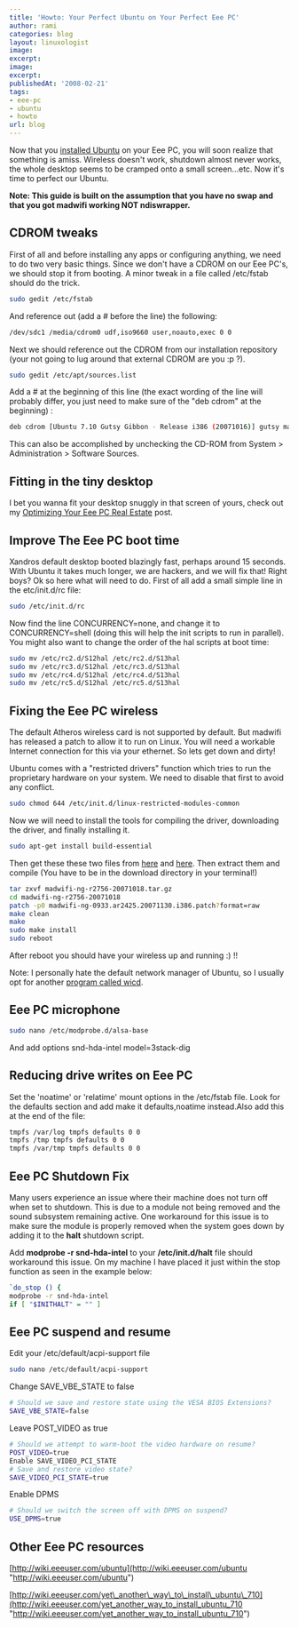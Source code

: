 ```yaml
---
title: 'Howto: Your Perfect Ubuntu on Your Perfect Eee PC'
author: rami
categories: blog 
layout: linuxologist
image:
excerpt:
image:
excerpt:
publishedAt: '2008-02-21'
tags:
- eee-pc
- ubuntu
- howto
url: blog
---
```


Now that you [installed Ubuntu](/2008/02/11/howto-install-ubuntu-on-your-eee-pc) on your Eee PC, you will soon realize that something is amiss. Wireless doesn't work, shutdown almost never works, the whole desktop seems to be cramped onto a small screen...etc. Now it's time to perfect our Ubuntu.

**Note: This guide is built on the assumption that you have no swap and that you got madwifi working NOT ndiswrapper.**

## CDROM tweaks

First of all and before installing any apps or configuring anything, we need to do two very basic things. Since we don't have a CDROM on our Eee PC's, we should stop it from booting. A minor tweak in a file called /etc/fstab should do the trick. 

```bash
sudo gedit /etc/fstab 
```

And reference out (add a # before the line) the following: 

```bash
/dev/sdc1 /media/cdrom0 udf,iso9660 user,noauto,exec 0 0
```

Next we should reference out the CDROM from our installation repository (your not going to lug around that external CDROM are you :p ?).

```bash
sudo gedit /etc/apt/sources.list
```

Add a # at the beginning of this line (the exact wording of the line will probably differ, you just need to make sure of the "deb cdrom" at the beginning) :
  
```bash
deb cdrom [Ubuntu 7.10 Gutsy Gibbon - Release i386 (20071016)] gutsy main restricted
```

This can also be accomplished by unchecking the CD-ROM from System > Administration > Software Sources.

## Fitting in the tiny desktop

I bet you wanna fit your desktop snuggly in that screen of yours, check out my [Optimizing Your Eee PC Real Estate](/2008/03/07/howto-optimize-your-eee-pc-screen-real-estate) post.

## Improve The Eee PC boot time

Xandros default desktop booted blazingly fast, perhaps around 15 seconds. With Ubuntu it takes much longer, we are hackers, and we will fix that! Right boys? Ok so here what will need to do. First of all add a small simple line in the etc/init.d/rc file:


```bash
sudo /etc/init.d/rc
```

Now find the line CONCURRENCY=none, and change it to CONCURRENCY=shell (doing this will help the init scripts to run in parallel). You might also want to change the order of the hal scripts at boot time:


```bash
sudo mv /etc/rc2.d/S12hal /etc/rc2.d/S13hal  
sudo mv /etc/rc3.d/S12hal /etc/rc3.d/S13hal  
sudo mv /etc/rc4.d/S12hal /etc/rc4.d/S13hal  
sudo mv /etc/rc5.d/S12hal /etc/rc5.d/S13hal
```

## Fixing the Eee PC wireless

The default Atheros wireless card is not supported by default. But madwifi has released a patch to allow it to run on Linux. You will need a workable Internet connection for this via your ethernet. So lets get down and dirty!

Ubuntu comes with a "restricted drivers" function which tries to run the proprietary hardware on your system. We need to disable that first to avoid any conflict.

```bash
sudo chmod 644 /etc/init.d/linux-restricted-modules-common
```

Now we will need to install the tools for compiling the driver, downloading the driver, and finally installing it.

```bash
sudo apt-get install build-essential  
```

Then get these these two files from [here](http://snapshots.madwifi.org/madwifi-ng/madwifi-ng-r2756-20071018.tar.gz "here") and [here](http://madwifi.org/attachment/ticket/1679/madwifi-ng-0933.ar2425.20071130.i386.patch?format=raw "here"). Then extract them and compile (You have to be in the download directory in your terminal!)

```bash
tar zxvf madwifi-ng-r2756-20071018.tar.gz  
cd madwifi-ng-r2756-20071018  
patch -p0 madwifi-ng-0933.ar2425.20071130.i386.patch?format=raw  
make clean  
make  
sudo make install  
sudo reboot
```

After reboot you should have your wireless up and running :) !!

Note: I personally hate the default network manager of Ubuntu, so I usually opt for another [program called wicd](/2007/12/06/wicd-the-solution-for-all-your-linux-wireless-woes).

## Eee PC microphone


```bash
sudo nano /etc/modprobe.d/alsa-base
```

And add options snd-hda-intel model=3stack-dig

## Reducing drive writes on Eee PC

Set the 'noatime' or 'relatime' mount options in the /etc/fstab file. 
Look for the defaults section and add make it defaults,noatime instead.Also add this at the end of the file:

```bash
tmpfs /var/log tmpfs defaults 0 0 
tmpfs /tmp tmpfs defaults 0 0 
tmpfs /var/tmp tmpfs defaults 0 0
```

## Eee PC Shutdown Fix

Many users experience an issue where their machine does not turn off when set to shutdown. This is due to a module not being removed and the sound subsystem remaining active. One workaround for this issue is to make sure the module is properly removed when the system goes down by adding it to the **halt** shutdown script.

Add **modprobe -r snd-hda-intel** to your **/etc/init.d/halt** file should workaround this issue. On my machine I have placed it just within the stop function as seen in the example below:

```bash
`do_stop () {  
modprobe -r snd-hda-intel  
if [ "$INITHALT" = "" ]  
```

## Eee PC suspend and resume

Edit your /etc/default/acpi-support file

```bash
sudo nano /etc/default/acpi-support
```

Change SAVE_VBE_STATE to false

```bash
# Should we save and restore state using the VESA BIOS Extensions?  
SAVE_VBE_STATE=false
```

Leave POST_VIDEO as true

```bash
# Should we attempt to warm-boot the video hardware on resume?  
POST_VIDEO=true
Enable SAVE_VIDEO_PCI_STATE
# Save and restore video state?  
SAVE_VIDEO_PCI_STATE=true
```

Enable DPMS

```bash
# Should we switch the screen off with DPMS on suspend?  
USE_DPMS=true
```

## Other Eee PC resources

[http://wiki.eeeuser.com/ubuntu](http://wiki.eeeuser.com/ubuntu "http://wiki.eeeuser.com/ubuntu")

[http://wiki.eeeuser.com/yet\_another\_way\_to\_install\_ubuntu\_710](http://wiki.eeeuser.com/yet_another_way_to_install_ubuntu_710 "http://wiki.eeeuser.com/yet_another_way_to_install_ubuntu_710")
